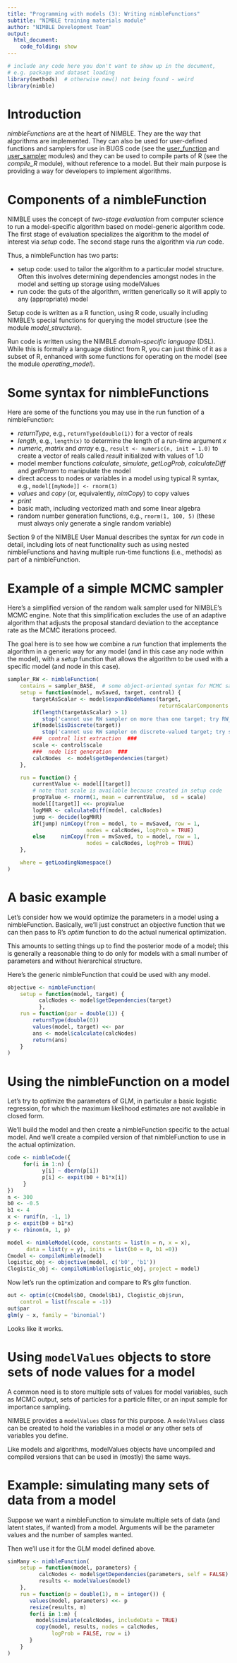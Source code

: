 ```yaml
---
title: "Programming with models (3): Writing nimbleFunctions"
subtitle: "NIMBLE training materials module"
author: "NIMBLE Development Team"
output:
  html_document:
    code_folding: show
---
```



```r
# include any code here you don't want to show up in the document,
# e.g. package and dataset loading
library(methods)  # otherwise new() not being found - weird
library(nimble)
```

# Introduction

*nimbleFunctions* are at the heart of NIMBLE. They are the way that algorithms are implemented. They can also be used for user-defined functions and samplers for use in BUGS code (see the [user_function](user_function.html) and [user_sampler](user_sampler.html) modules) and they can be used to compile parts of R (see the *compile_R* module), without reference to a model. But their main purpose is providing a way for developers to implement algorithms.

# Components of a nimbleFunction

NIMBLE uses the concept of *two-stage evaluation* from computer science to run a model-specific algorithm based on model-generic algorithm code. The first stage of evaluation specializes the algorithm to the model of interest via *setup* code. The second stage runs the algorithm via *run* code. 

Thus, a nimbleFunction has two parts:

 - setup code: used to tailor the algorithm to a particular model structure. Often this involves determining dependencies amongst nodes in the model and setting up storage using modelValues
 - run code: the guts of the algorithm, written generically so it will apply to any (appropriate) model

Setup code is written as a R function, using R code, usually including NIMBLE's special functions for querying the model structure (see the module *model_structure*). 

Run code is written using the NIMBLE *domain-specific language* (DSL). While this is formally a language distinct from R, you can just think of it as a subset of R, enhanced with some functions for operating on the model (see the module *operating_model*). 

# Some syntax for nimbleFunctions

Here are some of the functions you may use in the run function of a nimbleFunction:

 - *returnType*, e.g., ```returnType(double(1))``` for a vector of reals
 - *length*, e.g., ```length(x)``` to determine the length of a run-time argument *x*
 - *numeric*, *matrix* and *array* e.g., ```result <- numeric(n, init = 1.0)``` to create a vector of reals called *result* initialized with values of 1.0
 - model member functions *calculate*, *simulate*, *getLogProb*, *calculateDiff* and *getParam* to manipulate the model
 - direct access to nodes or variables in a model using typical R syntax, e.g., ```model[[myNode]] <- rnorm(1)```
 - *values* and *copy* (or, equivalently, *nimCopy*) to copy values
 - *print*
 - basic math, including vectorized math and some linear algebra
 - random number generation functions, e.g., ```rnorm(1, 100, 5)``` (these must always only generate a single random variable)


Section 9 of the NIMBLE User Manual describes the syntax for *run* code in detail, including lots of neat functionality such as using nested nimbleFunctions and having multiple run-time functions (i.e., methods) as part of a nimbleFunction.

# Example of a simple MCMC sampler      

Here's a simplified version of the random walk sampler used for NIMBLE's MCMC engine. Note that this simplification excludes the use of an adaptive algorithm that adjusts the proposal standard deviation to the acceptance rate as the MCMC iterations proceed.

The goal here is to see how we combine a *run* function that implements the algorithm in a generic way for any model (and in this case any node within the model), with a *setup* function that allows the algorithm to be used with a specific model (and node in this case).

```r
sampler_RW <- nimbleFunction(
    contains = sampler_BASE,  # some object-oriented syntax for MCMC samplers
    setup = function(model, mvSaved, target, control) {
        targetAsScalar <- model$expandNodeNames(target, 
                                                returnScalarComponents = TRUE)
        if(length(targetAsScalar) > 1)   
           stop('cannot use RW sampler on more than one target; try RW_block sampler')
        if(model$isDiscrete(target))     
           stop('cannot use RW sampler on discrete-valued target; try slice sampler')
        ###  control list extraction  ###
        scale <- control$scale
        ###  node list generation  ###
        calcNodes  <- model$getDependencies(target)
    },

    run = function() {
        currentValue <- model[[target]]
        # note that scale is available because created in setup code
        propValue <- rnorm(1, mean = currentValue,  sd = scale)
        model[[target]] <<- propValue
        logMHR <- calculateDiff(model, calcNodes) 
        jump <- decide(logMHR)
        if(jump) nimCopy(from = model, to = mvSaved, row = 1, 
                         nodes = calcNodes, logProb = TRUE)
        else     nimCopy(from = mvSaved, to = model, row = 1, 
                         nodes = calcNodes, logProb = TRUE)
    },

    where = getLoadingNamespace()
)
```

# A basic example

Let's consider how we would optimize the parameters in a model using a nimbleFunction. Basically, we'll just construct an objective function that we can then pass to R's *optim* function to do the actual numerical optimization.

This amounts to setting things up to find the posterior mode of a model; this is generally a reasonable thing to do only for models with a small number of parameters and without hierarchical structure.

Here's the generic nimbleFunction that could be used with any model.

```r
objective <- nimbleFunction(
    setup = function(model, target) {
          calcNodes <- model$getDependencies(target)
          },
    run = function(par = double(1)) {
        returnType(double(0))
        values(model, target) <<- par
        ans <- model$calculate(calcNodes)
        return(ans)
    }
)
```

# Using the nimbleFunction on a model

Let's try to optimize the parameters of GLM, in particular a basic logistic regression, for which the maximum likelihood estimates are not available in closed form.

We'll build the model and then create a nimbleFunction specific to the actual model. And we'll create a compiled version of that nimbleFunction to use in the actual optimization.

```r
code <- nimbleCode({
     for(i in 1:n) {
           y[i] ~ dbern(p[i])
           p[i] <- expit(b0 + b1*x[i])
     }
})
n <- 300
b0 <- -0.5
b1 <- 4
x <- runif(n, -1, 1)
p <- expit(b0 + b1*x)
y <- rbinom(n, 1, p)

model <- nimbleModel(code, constants = list(n = n, x = x),
      data = list(y = y), inits = list(b0 = 0, b1 =0))
Cmodel <- compileNimble(model)
logistic_obj <- objective(model, c('b0', 'b1'))
Clogistic_obj <- compileNimble(logistic_obj, project = model)
```

Now let's run the optimization and compare to R's *glm* function. 

```r
out <- optim(c(Cmodel$b0, Cmodel$b1), Clogistic_obj$run, 
    control = list(fnscale = -1))
out$par
glm(y ~ x, family = 'binomial')
```

Looks like it works.



# Using `modelValues` objects to store sets of node values for a model

A common need is to store multiple sets of values for model variables, such as MCMC output, sets of particles for a particle filter, or an input sample for importance sampling.

NIMBLE provides a `modelValues` class for this purpose.  A `modelValues` class can be created to hold the variables in a model or any other sets of variables you define.

Like models and algorithms, modelValues objects have uncompiled and compiled versions that can be used in (mostly) the same ways.

# Example: simulating many sets of data from a model

Suppose we want a nimbleFunction to simulate multiple sets of data (and latent states, if wanted) from a model.  Arguments will be the parameter values and the number of samples wanted.

Then we'll use it for the GLM model defined above.

```r
simMany <- nimbleFunction(
    setup = function(model, parameters) {
          calcNodes <- model$getDependencies(parameters, self = FALSE)
          results <- modelValues(model)
    },
    run = function(p = double(1), m = integer()) {
       values(model, parameters) <<- p
       resize(results, m)
       for(i in 1:m) {
         model$simulate(calcNodes, includeData = TRUE)
         copy(model, results, nodes = calcNodes,
              logProb = FALSE, row = i)
       }
    }
)
```

